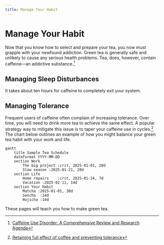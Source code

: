 ```yaml
---
title: Manage Your Habit
---
```


# Manage Your Habit

Now that you know how to select and prepare your tea, you now must grapple with your newfound addiction. Green tea is generally safe and unlikely to cause any serious health problems. Tea, does, however, contain caffeine—an addictive substance.[^1]


## Managing Sleep Disturbances

It takes about ten hours for caffeine to completely exit your system.

## Managing Tolerance

Frequent users of caffeine often complain of increasing tolerance. Over time, you will need to drink more tea to achieve the same effect. A popular strategy way to mitigate this issue is to taper your caffeine use in cycles.[^2] The chart below outlines an example of how you might balance your green tea habit with your work and life.


```mermaid
gantt
    title Sample Tea Schedule
    dateFormat YYYY-MM-DD
    section Work
        The big project :crit, 2025-01-01, 20d
        Slow season :2025-01-21, 20d
    section Life
        Home repairs    :crit, 2025-01-24, 7d
        Vacation :2025-02-11, 14d
    section Your Habit
        Matcha :2025-01-01, 30d
        Sencha  :14d
        Hojicha :14d
```

These pages will teach you how to make green tea.

[^1]: [Caffeine Use Disorder: A Comprehensive Review and Research Agenda](https://pmc.ncbi.nlm.nih.gov/articles/PMC3777290/)
[^2]: [Retaining full effect of coffee and preventing tolerance](https://www.reddit.com/r/Coffee/comments/7dcuse/retaining_full_effect_of_coffee_and_preventing/)